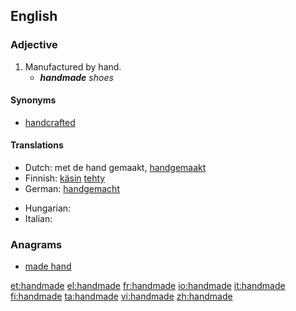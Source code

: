 ==English==

===Adjective===
{{en-adj|-}}

# Manufactured by hand.
#* '''''handmade''' shoes''

====Synonyms====
* [[handcrafted]]

====Translations====
{{trans-top|made by hand}}
* Dutch: met de hand gemaakt, [[handgemaakt]]
* Finnish: [[käsin]] [[tehdä|tehty]]
* German: [[handgemacht]]
{{trans-mid}}
* Hungarian: {{t|hu|kézzel készített}}
* Italian: {{t-|it|fatto a mano}}
{{trans-bottom}}

===Anagrams===
* [[made hand#English|made hand]]

[[et:handmade]]
[[el:handmade]]
[[fr:handmade]]
[[io:handmade]]
[[it:handmade]]
[[fi:handmade]]
[[ta:handmade]]
[[vi:handmade]]
[[zh:handmade]]